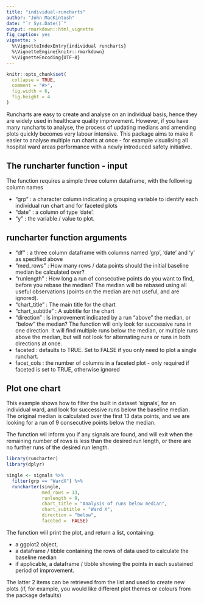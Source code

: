 ```yaml
---
title: "individual-runcharts"
author: "John MacKintosh"
date: "`r Sys.Date()`"
output: rmarkdown::html_vignette 
fig_caption: yes
vignette: >
  %\VignetteIndexEntry{individual runcharts}
  %\VignetteEngine{knitr::rmarkdown}
  %\VignetteEncoding{UTF-8}
---
```


```r
knitr::opts_chunk$set(
  collapse = TRUE,
  comment = "#>",
  fig.width = 6,
  fig.height = 4
)
```

Runcharts are easy to create and analyse on an individual basis, hence they are widely used in healthcare quality improvement. However, if you have many runcharts to analyse, the process of updating medians and amending plots quickly becomes very labour intensive. This package aims to make it easier to analyse multiple run charts at once - for example visualising all hospital ward areas performance with a newly introduced safety initiative. 



## The runcharter function - input

The function requires a simple three column dataframe, with the following column names

- "grp" : a character column indicating a grouping variable to identify each individual run chart and for faceted plots
- "date" : a column of type 'date'. 
- "y" :  the variable / value to plot. 

## runcharter function arguments

- "df" : a three column dataframe with columns named 'grp', 'date' and 'y' as specified above
- "med_rows" :  How many rows / data points should the initial baseline median be calculated over? 
- "runlength" : How long a run of consecutive points do you want to find, before you rebase the median? 
The median will be rebased using all useful observations (points on the median are not useful, and are ignored). 
- "chart_title" : The main title for the chart
- "chart_subtitle" : A subtitle for the chart
- "direction" : Is improvement indicated by a run "above" the median, or "below" the median? The function will only look for successive runs in one direction. It will find multiple runs below the median, or multiple runs above the median, but will not look for alternating runs or runs in both directions at once.
- faceted : defaults to TRUE. Set to FALSE if you only need to plot a single runchart.
- facet_cols : the number of columns in a faceted plot -  only required if faceted is set to TRUE, otherwise ignored



## Plot one chart

This example shows how to filter the built in dataset 'signals', for an individual ward, and look for successive runs below the baseline median. The original median is calculated over the first 13 data points, and we are looking for a run of 9 consecutive points below the median.

The function wil inform you if any signals are found, and will exit when the remaining number of rows is less than the desired run length, or  there are no further runs of the desired run length. 

```r
library(runcharter)
library(dplyr)

single <- signals %>%
  filter(grp == "WardX") %>% 
  runcharter(single,
             med_rows = 13,
             runlength = 9,
             chart_title = "Analysis of runs below median",
             chart_subtitle = "Ward X",
             direction = "below",
             faceted =  FALSE)

```

The function will print the plot, and return a list, containing:

- a ggplot2 object,  
- a dataframe / tibble containing the rows of data used to calculate the baseline median
- if applicable, a  dataframe / tibble  showing the points in each sustained period of improvement.

The latter 2 items can be retrieved from the list and used to create new plots (if, for example, you would like different plot themes or colours from the package defaults)


